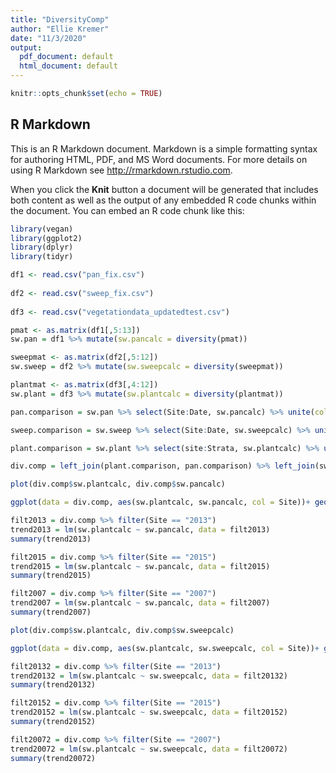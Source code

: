 ```yaml
---
title: "DiversityComp"
author: "Ellie Kremer"
date: "11/3/2020"
output:
  pdf_document: default
  html_document: default
---
```


```r
knitr::opts_chunk$set(echo = TRUE)
```

## R Markdown

This is an R Markdown document. Markdown is a simple formatting syntax for authoring HTML, PDF, and MS Word documents. For more details on using R Markdown see <http://rmarkdown.rstudio.com>.

When you click the **Knit** button a document will be generated that includes both content as well as the output of any embedded R code chunks within the document. You can embed an R code chunk like this:
```r
library(vegan)
library(ggplot2)
library(dplyr)
library(tidyr)
```

```r

df1 <- read.csv("pan_fix.csv")
  
df2 <- read.csv("sweep_fix.csv")
  
df3 <- read.csv("vegetationdata_updatedtest.csv")
```

```r
pmat <- as.matrix(df1[,5:13])
sw.pan = df1 %>% mutate(sw.pancalc = diversity(pmat))

sweepmat <- as.matrix(df2[,5:12])
sw.sweep = df2 %>% mutate(sw.sweepcalc = diversity(sweepmat))

plantmat <- as.matrix(df3[,4:12])
sw.plant = df3 %>% mutate(sw.plantcalc = diversity(plantmat))
```

```r
pan.comparison = sw.pan %>% select(Site:Date, sw.pancalc) %>% unite(col = ID, Site,Strata,Date) %>% select(-Months)

sweep.comparison = sw.sweep %>% select(Site:Date, sw.sweepcalc) %>% unite(col = ID, Site,Strata,Date) %>% select(-Months)

plant.comparison = sw.plant %>% select(site:Strata, sw.plantcalc) %>% unite(col = ID, site,Strata,date)

div.comp = left_join(plant.comparison, pan.comparison) %>% left_join(sweep.comparison) %>% separate(ID, into = c("Site", "Strata", "Date"), sep = "_")
```

```r
plot(div.comp$sw.plantcalc, div.comp$sw.pancalc)

ggplot(data = div.comp, aes(sw.plantcalc, sw.pancalc, col = Site))+ geom_point(size = 2) + geom_smooth(method=lm) + labs(title = "Pan traps") + xlab("Diversity of Plants") + ylab("Insects Diversity in Pan traps")
```

```r
filt2013 = div.comp %>% filter(Site == "2013")  
trend2013 = lm(sw.plantcalc ~ sw.pancalc, data = filt2013)
summary(trend2013)
```
``` r
filt2015 = div.comp %>% filter(Site == "2015")  
trend2015 = lm(sw.plantcalc ~ sw.pancalc, data = filt2015)
summary(trend2015)
```
```r
filt2007 = div.comp %>% filter(Site == "2007")  
trend2007 = lm(sw.plantcalc ~ sw.pancalc, data = filt2007)
summary(trend2007)
```

```r
plot(div.comp$sw.plantcalc, div.comp$sw.sweepcalc)

ggplot(data = div.comp, aes(sw.plantcalc, sw.sweepcalc, col = Site))+ geom_point(size = 2) + geom_smooth(method=lm)+ labs(title = "Sweep survey") + xlab("Diversity of Plants") + ylab("Insects Diversity in Sweep survey")
```

```r
filt20132 = div.comp %>% filter(Site == "2013")  
trend20132 = lm(sw.plantcalc ~ sw.sweepcalc, data = filt20132)
summary(trend20132)
```
```r
filt20152 = div.comp %>% filter(Site == "2015")  
trend20152 = lm(sw.plantcalc ~ sw.sweepcalc, data = filt20152)
summary(trend20152)
```
```r
filt20072 = div.comp %>% filter(Site == "2007")  
trend20072 = lm(sw.plantcalc ~ sw.sweepcalc, data = filt20072)
summary(trend20072)
```

